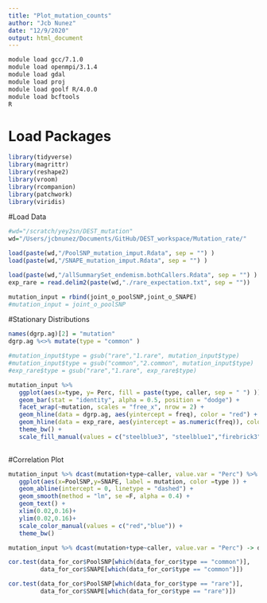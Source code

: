```yaml
---
title: "Plot_mutation_counts"
author: "Jcb Nunez"
date: "12/9/2020"
output: html_document
---
```


```sh
module load gcc/7.1.0  
module load openmpi/3.1.4
module load gdal
module load proj
module load goolf R/4.0.0
module load bcftools
R

```


# Load Packages
```r
library(tidyverse)
library(magrittr)
library(reshape2)
library(vroom)
library(rcompanion)
library(patchwork)
library(viridis)
```

#Load Data
```r
#wd="/scratch/yey2sn/DEST_mutation"
wd="/Users/jcbnunez/Documents/GitHub/DEST_workspace/Mutation_rate/"

load(paste(wd,"/PoolSNP_mutation_imput.Rdata", sep = "") )
load(paste(wd,"/SNAPE_mutation_imput.Rdata", sep = "") )

load(paste(wd,"/allSummarySet_endemism.bothCallers.Rdata", sep = "") )
exp_rare = read.delim2(paste(wd,"./rare_expectation.txt", sep = ""))

mutation_input = rbind(joint_o_poolSNP,joint_o_SNAPE)
#mutation_input = joint_o_poolSNP
```

#Stationary Distributions
```r
names(dgrp.ag)[2] = "mutation"
dgrp.ag %<>% mutate(type = "common" )

#mutation_input$type = gsub("rare","1.rare", mutation_input$type)
#mutation_input$type = gsub("common","2.common", mutation_input$type)
#exp_rare$type = gsub("rare","1.rare", exp_rare$type)

mutation_input %>%
   ggplot(aes(x=type, y= Perc, fill = paste(type, caller, sep = " ") )) + 
   geom_bar(stat = "identity", alpha = 0.5, position = "dodge") +
   facet_wrap(~mutation, scales = "free_x", nrow = 2) +
   geom_hline(data = dgrp.ag, aes(yintercept = freq), color = "red") +
   geom_hline(data = exp_rare, aes(yintercept = as.numeric(freq)), color = "blue") +
   theme_bw() +
   scale_fill_manual(values = c("steelblue3", "steelblue1","firebrick3", "firebrick1" ))
   

```

#Correlation Plot
```r
mutation_input %>% dcast(mutation+type~caller, value.var = "Perc") %>%
   ggplot(aes(x=PoolSNP,y=SNAPE, label = mutation, color =type )) +
   geom_abline(intercept = 0, linetype = "dashed") +
   geom_smooth(method = "lm", se =F, alpha = 0.4) +
   geom_text() +
   xlim(0.02,0.16)+
   ylim(0.02,0.16)+
   scale_color_manual(values = c("red","blue")) +
   theme_bw()

mutation_input %>% dcast(mutation+type~caller, value.var = "Perc") -> data_for_cor

cor.test(data_for_cor$PoolSNP[which(data_for_cor$type == "common")], 
         data_for_cor$SNAPE[which(data_for_cor$type == "common")])

cor.test(data_for_cor$PoolSNP[which(data_for_cor$type == "rare")], 
         data_for_cor$SNAPE[which(data_for_cor$type == "rare")])

```


